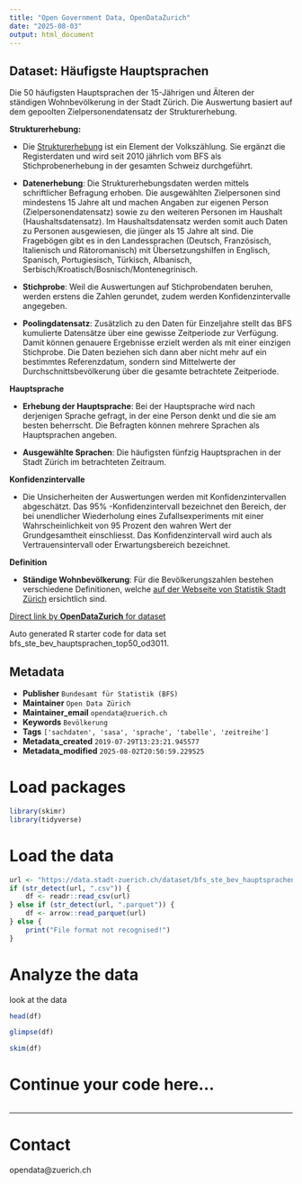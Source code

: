 ```yaml
---
title: "Open Government Data, OpenDataZurich"
date: "2025-08-03"
output: html_document
---
```


## Dataset: Häufigste Hauptsprachen

Die 50 häufigsten Hauptsprachen der 15-Jährigen und Älteren der ständigen Wohnbevölkerung in der Stadt Zürich. Die Auswertung basiert auf dem gepoolten Zielpersonendatensatz der Strukturerhebung.

**Strukturerhebung:**

- Die [Strukturerhebung](https://www.bfs.admin.ch/bfs/de/home/statistiken/bevoelkerung/erhebungen/se.html) ist ein Element der Volkszählung. Sie ergänzt die Registerdaten und wird seit 2010 jährlich vom BFS als Stichprobenerhebung in der gesamten Schweiz durchgeführt.

- **Datenerhebung**: Die Strukturerhebungsdaten werden mittels schriftlicher Befragung erhoben. Die ausgewählten Zielpersonen sind mindestens 15 Jahre alt und machen Angaben zur eigenen Person (Zielpersonendatensatz) sowie zu den weiteren Personen im Haushalt (Haushaltsdatensatz). Im Haushaltsdatensatz werden somit auch Daten zu Personen ausgewiesen, die jünger als 15 Jahre alt sind. Die Fragebögen gibt es in den Landessprachen (Deutsch, Französisch, Italienisch und Rätoromanisch) mit Übersetzungshilfen in Englisch, Spanisch, Portugiesisch, Türkisch, Albanisch, Serbisch/Kroatisch/Bosnisch/Montenegrinisch. 

- **Stichprobe**: Weil die Auswertungen auf Stichprobendaten beruhen, werden erstens die Zahlen gerundet, zudem werden Konfidenzintervalle angegeben.

- **Poolingdatensatz**: Zusätzlich zu den Daten für Einzeljahre stellt das BFS kumulierte Datensätze über eine gewisse Zeitperiode zur Verfügung. Damit können genauere Ergebnisse erzielt werden als mit einer einzigen Stichprobe. Die Daten beziehen sich dann aber nicht mehr auf ein bestimmtes Referenzdatum, sondern sind Mittelwerte der Durchschnittsbevölkerung über die gesamte betrachtete Zeitperiode.
 

[]()

**Hauptsprache**

- **Erhebung der Hauptsprache**: 
Bei der Hauptsprache wird nach derjenigen Sprache gefragt, in der eine Person denkt und die sie am besten beherrscht. Die Befragten können mehrere Sprachen als Hauptsprachen angeben.

- **Ausgewählte Sprachen**: Die häufigsten fünfzig Hauptsprachen in der Stadt Zürich im betrachteten Zeitraum.

 

[]()

**Konfidenzintervalle**

- Die Unsicherheiten der Auswertungen werden mit Konfidenzintervallen abgeschätzt. Das 95% -Konfidenzintervall bezeichnet den Bereich, der bei unendlicher Wiederholung eines Zufallsexperiments mit einer Wahrscheinlichkeit von 95 Prozent den wahren Wert der Grundgesamtheit einschliesst. Das Konfidenzintervall wird auch als Vertrauensintervall oder Erwartungsbereich bezeichnet.

 

[]()

**Definition**

- **Ständige Wohnbevölkerung**: 
Für die Bevölkerungszahlen bestehen verschiedene Definitionen, welche [auf der Webseite von Statistik Stadt Zürich](https://www.stadt-zuerich.ch/de/politik-und-verwaltung/statistik-und-daten/daten/bevoelkerung/bestand-und-entwicklung/bevoelkerungsdefinition.html) ersichtlich sind.

 

[]()



[Direct link by **OpenDataZurich** for dataset](https://data.stadt-zuerich.ch/dataset/bfs_ste_bev_hauptsprachen_top50_od3011)

Auto generated R starter code for data set bfs_ste_bev_hauptsprachen_top50_od3011.

## Metadata

- **Publisher** `Bundesamt für Statistik (BFS)`
- **Maintainer** `Open Data Zürich`
- **Maintainer_email** `opendata@zuerich.ch`
- **Keywords** `Bevölk­erung`
- **Tags** `['sachdaten', 'sasa', 'sprache', 'tabelle', 'zeitreihe']`
- **Metadata_created** `2019-07-29T13:23:21.945577`
- **Metadata_modified** `2025-08-02T20:50:59.229525`


# Load packages

```r
library(skimr)
library(tidyverse)
```

# Load the data

```r
url <- "https://data.stadt-zuerich.ch/dataset/bfs_ste_bev_hauptsprachen_top50_od3011/download/BEV301OD3011.csv"
if (str_detect(url, ".csv")) {
    df <- readr::read_csv(url)
} else if (str_detect(url, ".parquet")) {
    df <- arrow::read_parquet(url)
} else {
    print("File format not recognised!")
}
```

# Analyze the data

look at the data
```r
head(df)
```

```r
glimpse(df)
```

```r
skim(df)
```

# Continue your code here...

```r

```

------------------------------------------------------------------------

# Contact

opendata@zuerich.ch
